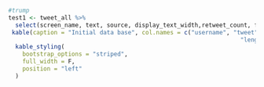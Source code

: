 ```r
#trump
test1 <- tweet_all %>% 
  select(screen_name, text, source, display_text_width,retweet_count, favorite_count) %>% 
 kable(caption = "Initial data base", col.names = c("username", "tweet", "source",
                                                                  "length", "retweet", "favorite")) %>%
  kable_styling(
    bootstrap_options = "striped",
    full_width = F,
    position = "left"
  )


```

